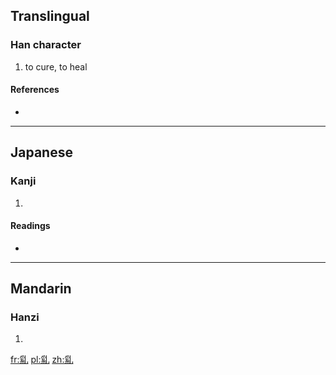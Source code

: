 ==Translingual==

===Han character===
{{Han char|rn=5|rad=乙|as=10|sn=11|four=2291<sub>0</sub>|canj=月火山 (BFU)}}

# to cure, to heal

====References====
* {{Han ref|kx=0084.280|dkj=00205|dj=0173.010|hdz=10057.040|uh=4E7F|ud=20095|bh=D44B|bd=54347}}

----

==Japanese==

===Kanji===
{{ja-kanji|grade=|rs=乙10}}

# {{defn|Japanese|sort=乙10}}

====Readings====
* {{ja-readings|on=[[ち]] (chi), [[じ]] (ji)|kun=[[おさめる]] (osameru)}}

----

==Mandarin==

===Hanzi===
{{cmn-hanzi|pin=[[chì]] ([[chi4]]), [[lē]] ([[le1]]), [[liǎo]] ([[liao3]])|wg=ch'ih<sup>4</sup>, <sup>e</sup>, liao<sup>3</sup>}}

# {{defn|Mandarin|sort=乙10}}

[[fr:乿]]
[[pl:乿]]
[[zh:乿]]